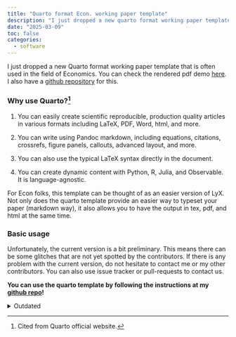 ```yaml
---
title: "Quarto format Econ. working paper template"
description: "I just dropped a new quarto format working paper template in github"
date: "2025-03-09"
toc: false
categories:
  - software
---
```


I just dropped a new Quarto format working paper template that is often used in the field of Economics. You can check the rendered pdf demo [here](template.pdf). I also have a [github repository](https://github.com/hchulkim/econ-paper-template) for this.

### Why use Quarto?[^1]

1. You can easily create scientific reproducible, production quality articles in various formats including LaTeX, PDF, Word, html, and more.

2. You can write using Pandoc markdown, including equations, citations, crossrefs, figure panels, callouts, advanced layout, and more.

3. You can also use the typical LaTeX syntax directly in the document.

4. You can create dynamic content with Python, R, Julia, and Observable. It is language-agnostic.

[^1]: Cited from Quarto official website.

For Econ folks, this template can be thought of as an easier version of LyX. Not only does the quarto template provide an easier way to typeset your paper (markdown way), it also allows you to have the output in tex, pdf, and html at the same time.

### Basic usage

Unfortunately, the current version is a bit preliminary. This means there can be some glitches that are not yet spotted by the contributors. If there is any problem with the current version, do not hesitate to contact me or my other contributors. You can also use issue tracker or pull-requests to contact us.

**You can use the quarto template by following the instructions at my [github repo](https://github.com/hchulkim/econ-paper-template)!**

<details>
<summary>Outdated</summary>
Also, I have not yet made the current version incorporated into the Quarto official journal extension. I requested to add my version but it will take some time since the Quarto team has to approve it. If this is approved, you will be able to download the template by using simple command in the terminal.

Until then, easy way to use this template is as follows:

1. Download (or use git clone) the template from the repository.

2. Make sure you have Quarto and TeX compilers installed in your local computer (this can take you some time. But I promise it is worth it). 

3. Start writing your paper in the `template.qmd` file.

4. If you need to change the title format or preambles like in LaTeX, use `before-body.tex` or `_include-in-header.tex` files in `_extensions/aea/partials/` folder.

5. After writing your paper, type `quarto render template.qmd` in the terminal to obtain your output in PDF, TeX, and html. Note that you need to run this command in the directory that contains the qmd file.

</details>